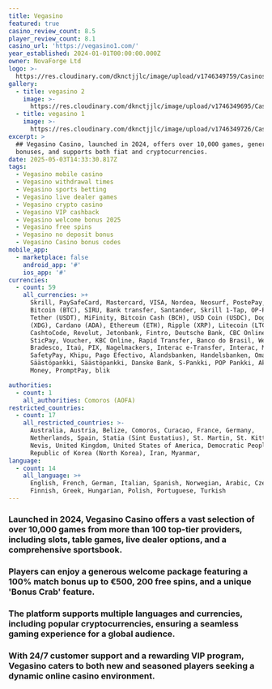 ```yaml
---
title: Vegasino
featured: true
casino_review_count: 8.5
player_review_count: 8.1
casino_url: 'https://vegasino1.com/'
year_established: 2024-01-01T00:00:00.000Z
owner: NovaForge Ltd
logo: >-
  https://res.cloudinary.com/dknctjjlc/image/upload/v1746349759/Casinos/Vegasino/Screenshot_2025-05-04_at_12.09.06_dp0or5.png
gallery:
  - title: vegasino 2
    image: >-
      https://res.cloudinary.com/dknctjjlc/image/upload/v1746349695/Casinos/Vegasino/Screenshot_2025-05-04_at_12.07.39_y3xtdl.png
  - title: vegasino 1
    image: >-
      https://res.cloudinary.com/dknctjjlc/image/upload/v1746349726/Casinos/Vegasino/Screenshot_2025-05-04_at_12.07.51_ayhomj.png
excerpt: >
  ## Vegasino Casino, launched in 2024, offers over 10,000 games, generous
  bonuses, and supports both fiat and cryptocurrencies.
date: 2025-05-03T14:33:30.817Z
tags:
  - Vegasino mobile casino
  - Vegasino withdrawal times
  - Vegasino sports betting
  - Vegasino live dealer games
  - Vegasino crypto casino
  - Vegasino VIP cashback
  - Vegasino welcome bonus 2025
  - Vegasino free spins
  - Vegasino no deposit bonus
  - Vegasino Casino bonus codes
mobile_app:
  - marketplace: false
    android_app: '#'
    ios_app: '#'
currencies:
  - count: 59
    all_currencies: >+
      Skrill, PaySafeCard, Mastercard, VISA, Nordea, Neosurf, PostePay, Zimpler,
      Bitcoin (BTC), SIRU, Bank transfer, Santander, Skrill 1-Tap, OP-Pohjola,
      Tether (USDT), MiFinity, Bitcoin Cash (BCH), USD Coin (USDC), Dogecoin
      (XDG), Cardano (ADA), Ethereum (ETH), Ripple (XRP), Litecoin (LTC), UTORG,
      CashtoCode, Revolut, Jetonbank, Fintro, Deutsche Bank, CBC Online, Crelan,
      SticPay, Voucher, KBC Online, Rapid Transfer, Banco do Brasil, WebPay,
      Bradesco, Itaú, PIX, Nagelmackers, Interac e-Transfer, Interac, Mach,
      SafetyPay, Khipu, Pago Efectivo, Alandsbanken, Handelsbanken, Oma
      Säästöpankki, Säästöpankki, Danske Bank, S-Pankki, POP Pankki, Aktia, True
      Money, PromptPay, blik

authorities:
  - count: 1
    all_authorities: Comoros (AOFA)
restricted_countries:
  - count: 17
    all_restricted_countries: >-
      Australia, Austria, Belize, Comoros, Curacao, France, Germany,
      Netherlands, Spain, Statia (Sint Eustatius), St. Martin, St. Kitts &
      Nevis, United Kingdom, United States of America, Democratic People's
      Republic of Korea (North Korea), Iran, Myanmar,
language:
  - count: 14
    all_language: >+
      English, French, German, Italian, Spanish, Norwegian, Arabic, Czech,
      Finnish, Greek, Hungarian, Polish, Portuguese, Turkish
---
```


### Launched in 2024, Vegasino Casino offers a vast selection of over 10,000 games from more than 100 top-tier providers, including slots, table games, live dealer options, and a comprehensive sportsbook. 

### Players can enjoy a generous welcome package featuring a 100% match bonus up to €500, 200 free spins, and a unique 'Bonus Crab' feature. 

### The platform supports multiple languages and currencies, including popular cryptocurrencies, ensuring a seamless gaming experience for a global audience. 

### With 24/7 customer support and a rewarding VIP program, Vegasino caters to both new and seasoned players seeking a dynamic online casino environment.
